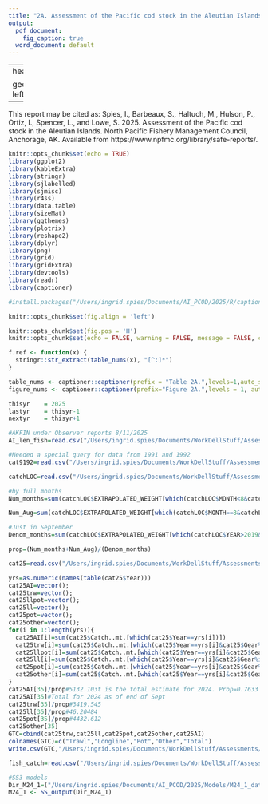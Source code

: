 ```yaml
---
title: "2A. Assessment of the Pacific cod stock in the Aleutian Islands"
output:
  pdf_document:
    fig_caption: true
  word_document: default
---
```


---
header-includes:
 \usepackage{booktabs}
 \usepackage{float}
 \usepackage{graphicx}
 \usepackage{subcaption} 



geometry:
  left=1in,right=1in,top=1in,bottom=1in

---


\begin{centering}
\fontfamily{cmr}
\fontsize{10}{12}
  Ingrid Spies, Steve Barbeaux, Melissa Haltuch, Pete Hulson, Ivonne Ortiz, Laura Spencer, and Sandra Lowe \\
\selectfont
  Alaska Fisheries Science Center, National Marine Fisheries Service \\
  National Oceanic and Atmospheric Administration \\ 
  7600 Sand Point Way NE., Seattle, WA 98115-6349 \\
  {`r format(Sys.time(), '%d %B, %Y')`}\\
  
  \includegraphics[width=1.5in,angle=0,origin=c]{/Users/ingrid.spies/Documents/AI_PCOD/2024/data/qrcode_github.com.png}

\end{centering}


This report may be cited as:
Spies, I., Barbeaux, S., Haltuch, M., Hulson, P., Ortiz, I., Spencer, L., and Lowe, S. 2025. Assessment of the Pacific cod stock\ in the Aleutian Islands. North Pacific Fishery Management Council, Anchorage, AK. Available from https://www.npfmc.org/library/safe-reports/.



```r
knitr::opts_chunk$set(echo = TRUE)
library(ggplot2)
library(kableExtra)
library(stringr)
library(sjlabelled)
library(sjmisc)
library(r4ss)
library(data.table)
library(sizeMat)
library(ggthemes)
library(plotrix)
library(reshape2)
library(dplyr)
library(png)
library(grid)
library(gridExtra)
library(devtools)
library(readr)
library(captioner)

#install.packages("/Users/ingrid.spies/Documents/AI_PCOD/2025/R/captioner_2.2.3.tar.gz", repos = NULL, type = "source")

knitr::opts_chunk$set(fig.align = 'left')

knitr::opts_chunk$set(fig.pos = 'H')
knitr::opts_chunk$set(echo = FALSE, warning = FALSE, message = FALSE, cache=FALSE,results="asis")

f.ref <- function(x) {
  stringr::str_extract(table_nums(x), "[^:]*")
}

table_nums <- captioner::captioner(prefix = "Table 2A.",levels=1,auto_space = FALSE)
figure_nums <- captioner::captioner(prefix="Figure 2A.",levels = 1, auto_space = FALSE)

thisyr    = 2025
lastyr    = thisyr-1
nextyr    = thisyr+1

#AKFIN under Observer reports 8/11/2025
AI_len_fish=read.csv("/Users/ingrid.spies/Documents/WorkDellStuff/Assessments/AI_Cod/2025/norpac_length_report_AI_Pcod_8_11_2025.csv",header=TRUE)

#Needed a special query for data from 1991 and 1992
cat9192=read.csv("/Users/ingrid.spies/Documents/WorkDellStuff/Assessments/AI_Cod/2024/AIcod_catch_1991_1992.csv",header=TRUE)

catchLOC=read.csv("/Users/ingrid.spies/Documents/WorkDellStuff/Assessments/AI_Cod/2025/Spies - AI Pcod NORPAC_8_11_25.csv",header=TRUE)

#by full months
Num_months=sum(catchLOC$EXTRAPOLATED_WEIGHT[which(catchLOC$MONTH<8&catchLOC$YEAR>2019&catchLOC$YEAR<2025)])

Num_Aug=sum(catchLOC$EXTRAPOLATED_WEIGHT[which(catchLOC$MONTH==8&catchLOC$DAY<12&catchLOC$YEAR>2020&catchLOC$YEAR<2025)])

#Just in September
Denom_months=sum(catchLOC$EXTRAPOLATED_WEIGHT[which(catchLOC$YEAR>2019&catchLOC$YEAR<2025)])

prop=(Num_months+Num_Aug)/(Denom_months)

cat25=read.csv("/Users/ingrid.spies/Documents/WorkDellStuff/Assessments/AI_Cod/2025/GroundfishTotalCatch_AICod_8_11_25.csv",header=TRUE)

yrs=as.numeric(names(table(cat25$Year)))
cat25AI=vector();
cat25trw=vector();
cat25llpot=vector();
cat25ll=vector();
cat25pot=vector();
cat25other=vector();
for(i in 1:length(yrs)){
  cat25AI[i]=sum(cat25$Catch..mt.[which(cat25$Year==yrs[i])])
  cat25trw[i]=sum(cat25$Catch..mt.[which(cat25$Year==yrs[i]&cat25$Gear%in%c("BTR","NPT","PTR","TRW"))])
  cat25llpot[i]=sum(cat25$Catch..mt.[which(cat25$Year==yrs[i]&cat25$Gear%in%c("HAL","POT"))])
  cat25ll[i]=sum(cat25$Catch..mt.[which(cat25$Year==yrs[i]&cat25$Gear%in%c("HAL"))])
  cat25pot[i]=sum(cat25$Catch..mt.[which(cat25$Year==yrs[i]&cat25$Gear%in%c("POT"))])
  cat25other[i]=sum(cat25$Catch..mt.[which(cat25$Year==yrs[i]&cat25$Gear%in%c("GIL","JIG","OTH"))])
}
cat25AI[35]/prop#5132.103t is the total estimate for 2024. Prop=0.7633 as ofSept 22
cat25AI[35]#Total for 2024 as of end of Sept
cat25trw[35]/prop#3419.545
cat25ll[35]/prop#46.20484
cat25pot[35]/prop#4432.612
cat25other[35]
GTC=cbind(cat25trw,cat25ll,cat25pot,cat25other,cat25AI)
colnames(GTC)=c("Trawl","Longline","Pot","Other","Total")
write.csv(GTC,"/Users/ingrid.spies/Documents/WorkDellStuff/Assessments/AI_Cod/2025/GTC.csv")

fish_catch=read.csv("/Users/ingrid.spies/Documents/WorkDellStuff/Assessments/AI_Cod/2025/GTC.csv",header=TRUE)

#SS3 models
Dir_M24_1=("/Users/ingrid.spies/Documents/AI_PCOD/2025/Models/M24_1_data/run")
M24_1 <- SS_output(Dir_M24_1)




```
